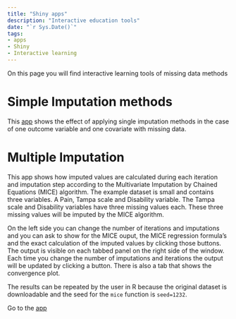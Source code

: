 ```yaml
---
title: "Shiny apps"
description: "Interactive education tools"
date: "`r Sys.Date()`"
tags: 
- apps
- Shiny
- Interactive learning
---
```


On this page you will find interactive learning tools of missing data methods

# Simple Imputation methods
This [app](https://mwheymans.shinyapps.io/mi2variables/){target="_blank"} shows the effect of applying single imputation methods in the case of one outcome variable
and one covariate with missing data. 

# Multiple Imputation
This app shows how imputed values are calculated during each iteration and imputation step according to the Multivariate Imputation by Chained Equations (MICE) algorithm.
The example dataset is small and contains three variables. A Pain, Tampa scale and Disability variable. The Tampa scale and Disability variables have three missing values each. 
These three missing values will be imputed by the MICE algorithm.

On the left side you can change the number of iterations and imputations and you can ask to show for the MICE ouput, the MICE regression formula's and the exact calculation of the imputed values by clicking those buttons. The output is visible on each tabbed panel on the right side of the window. Each time you change the number of imputations and iterations the output will be updated by clicking a button. There is also a tab that shows the convergence plot.   

The results can be repeated by the user in R because the original dataset is downloadable and the seed for the `mice` function is `seed=1232`. 

Go to the [app](https://mwheymans.shinyapps.io/mi2variables/){target="_blank"}

